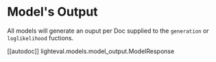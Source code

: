 # Model's Output

All models will generate an ouput per Doc supplied to the `generation` or `loglikelihood` fuctions.

[[autodoc]] lighteval.models.model_output.ModelResponse
